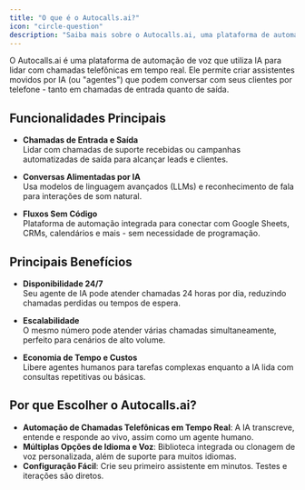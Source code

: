 ```yaml
---
title: "O que é o Autocalls.ai?"
icon: "circle-question"
description: "Saiba mais sobre o Autocalls.ai, uma plataforma de automação de voz que usa IA para lidar com conversas telefônicas em tempo real"
---
```


O Autocalls.ai é uma plataforma de automação de voz que utiliza IA para lidar com chamadas telefônicas em tempo real. Ele permite criar assistentes movidos por IA (ou "agentes") que podem conversar com seus clientes por telefone - tanto em chamadas de entrada quanto de saída.

## Funcionalidades Principais

- **Chamadas de Entrada e Saída**  
  Lidar com chamadas de suporte recebidas ou campanhas automatizadas de saída para alcançar leads e clientes.

- **Conversas Alimentadas por IA**  
  Usa modelos de linguagem avançados (LLMs) e reconhecimento de fala para interações de som natural.

- **Fluxos Sem Código**  
  Plataforma de automação integrada para conectar com Google Sheets, CRMs, calendários e mais - sem necessidade de programação.

## Principais Benefícios

- **Disponibilidade 24/7**  
  Seu agente de IA pode atender chamadas 24 horas por dia, reduzindo chamadas perdidas ou tempos de espera.

- **Escalabilidade**  
  O mesmo número pode atender várias chamadas simultaneamente, perfeito para cenários de alto volume.

- **Economia de Tempo e Custos**  
  Libere agentes humanos para tarefas complexas enquanto a IA lida com consultas repetitivas ou básicas.

## Por que Escolher o Autocalls.ai?

- **Automação de Chamadas Telefônicas em Tempo Real**: A IA transcreve, entende e responde ao vivo, assim como um agente humano.
- **Múltiplas Opções de Idioma e Voz**: Biblioteca integrada ou clonagem de voz personalizada, além de suporte para muitos idiomas.
- **Configuração Fácil**: Crie seu primeiro assistente em minutos. Testes e iterações são diretos.
